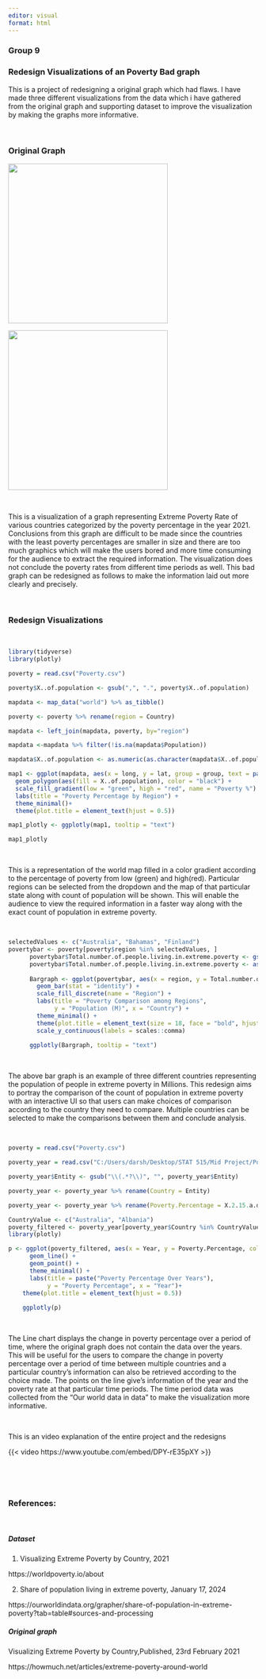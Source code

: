 ```yaml
---
editor: visual
format: html
---
```


### Group 9

### Redesign Visualizations of an Poverty Bad graph

This is a project of redesigning a original graph which had flaws. I have made three different visualizations from the data which i have gathered from the original graph and supporting dataset to improve the visualization by making the graphs more informative.

<br>

### Original Graph

![](images/Screenshot%202024-03-06%20130412.png){fig-align="center" width="322"}

![](images/Screenshot%202024-03-06%20130434-01.png){fig-align="center" width="322"}

<br>

This is a visualization of a graph representing Extreme Poverty Rate of various countries categorized by the poverty percentage in the year 2021. Conclusions from this graph are difficult to be made since the countries with the least poverty percentages are smaller in size and there are too much graphics which will make the users bored and more time consuming for the audience to extract the required information. The visualization does not conclude the poverty rates from different time periods as well. This bad graph can be redesigned as follows to make the information laid out more clearly and precisely.

<br>

### Redesign Visualizations

<br>

```r
library(tidyverse)
library(plotly)
```

```r
poverty = read.csv("Poverty.csv")

poverty$X..of.population <- gsub(",", ".", poverty$X..of.population)

mapdata <- map_data("world") %>% as_tibble()

poverty <- poverty %>% rename(region = Country)

mapdata <- left_join(mapdata, poverty, by="region")

mapdata <-mapdata %>% filter(!is.na(mapdata$Population))

mapdata$X..of.population <- as.numeric(as.character(mapdata$X..of.population))

map1 <- ggplot(mapdata, aes(x = long, y = lat, group = group, text = paste(region, ": ", Total.number.of.people.living.in.extreme.poverty, "M"))) +
  geom_polygon(aes(fill = X..of.population), color = "black") +
  scale_fill_gradient(low = "green", high = "red", name = "Poverty %") +
  labs(title = "Poverty Percentage by Region") +
  theme_minimal()+
  theme(plot.title = element_text(hjust = 0.5))

map1_plotly <- ggplotly(map1, tooltip = "text")

map1_plotly
```

<br>

This is a representation of the world map filled in a color gradient according to the percentage of poverty from low (green) and high(red). Particular regions can be selected from the dropdown and the map of that particular state along with count of population will be shown. This will enable the audience to view the required information in a faster way along with the exact count of population in extreme poverty.

<br>

```r

selectedValues <- c("Australia", "Bahamas", "Finland")
povertybar <- poverty[poverty$region %in% selectedValues, ]
      povertybar$Total.number.of.people.living.in.extreme.poverty <- gsub(",", "", povertybar$Total.number.of.people.living.in.extreme.poverty)
      povertybar$Total.number.of.people.living.in.extreme.poverty <- as.numeric(povertybar$Total.number.of.people.living.in.extreme.poverty)
  
      Bargraph <- ggplot(povertybar, aes(x = region, y = Total.number.of.people.living.in.extreme.poverty, fill = region, text = paste("Population:", Total.number.of.people.living.in.extreme.poverty, "M"))) +
        geom_bar(stat = "identity") +
        scale_fill_discrete(name = "Region") + 
        labs(title = "Poverty Comparison among Regions",
             y = "Population (M)", x = "Country") +
        theme_minimal() +
        theme(plot.title = element_text(size = 18, face = "bold", hjust = 0.5))+
        scale_y_continuous(labels = scales::comma)
      
      ggplotly(Bargraph, tooltip = "text")
```

<br>

The above bar graph is an example of three different countries representing the population of people in extreme poverty in Millions. This redesign aims to portray the comparison of the count of population in extreme poverty with an interactive UI so that users can make choices of comparison according to the country they need to compare. Multiple countries can be selected to make the comparisons between them and conclude analysis.

<br>

```r
poverty = read.csv("Poverty.csv")

poverty_year = read.csv("C:/Users/darsh/Desktop/STAT 515/Mid Project/Population in poverty.csv")

poverty_year$Entity <- gsub("\\(.*?\\)", "", poverty_year$Entity)

poverty_year <- poverty_year %>% rename(Country = Entity)

poverty_year <- poverty_year %>% rename(Poverty.Percentage = X.2.15.a.day...Share.of.population.in.poverty)

CountryValue <- c("Australia", "Albania")
poverty_filtered <- poverty_year[poverty_year$Country %in% CountryValue,]
library(plotly)

p <- ggplot(poverty_filtered, aes(x = Year, y = Poverty.Percentage, color = Country)) +
      geom_line() +
      geom_point() +
      theme_minimal() +
      labs(title = paste("Poverty Percentage Over Years"),
           y = "Poverty Percentage", x = "Year")+
    theme(plot.title = element_text(hjust = 0.5))
    
    ggplotly(p)

```

<br>

The Line chart displays the change in poverty percentage over a period of time, where the original graph does not contain the data over the years. This will be useful for the users to compare the change in poverty percentage over a period of time between multiple countries and a particular country's information can also be retrieved according to the choice made. The points on the line give's information of the year and the poverty rate at that particular time periods. The time period data was collected from the "Our world data in data" to make the visualization more informative.

<br>

This is an video explanation of the entire project and the redesigns

{{< video https://www.youtube.com/embed/DPY-rE35pXY >}}

<br>

<br>

### References:

<br>

##### Dataset

1.  Visualizing Extreme Poverty by Country, 2021

https://worldpoverty.io/about

2.  Share of population living in extreme poverty, January 17, 2024

https://ourworldindata.org/grapher/share-of-population-in-extreme-poverty?tab=table#sources-and-processing

##### Original graph

Visualizing Extreme Poverty by Country,Published, 23rd February 2021

https://howmuch.net/articles/extreme-poverty-around-world
